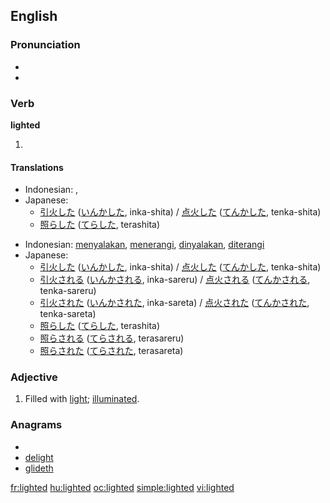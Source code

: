 ==English==

===Pronunciation===
* {{IPA|/ˈlaɪtəd/}}
* {{audio|en-us-lighted.ogg|Audio (US)}}

===Verb===
'''lighted'''

# {{past of|[[light]]}}

====Translations====
{{trans-top|past tense of "to light"}}
* Indonesian: {{t-|id|nyala|alt=menyalakan|xs=Indonesian}}, {{t+|id|terang|alt=menerangi|xs=Indonesian}}
* Japanese:
** [[引火]]した ([[いんか]]した, inka-shita) / [[点火]]した ([[てんか]]した, tenka-shita)
** [[照らした]] ([[てらした]], terashita)
{{trans-mid}}
{{trans-bottom}}
{{trans-top|past participle of "to light"}}
* Indonesian: [[nyala|menyalakan]], [[terang|menerangi]], [[nyala|dinyalakan]], [[terang|diterangi]]
* Japanese:
** [[引火]]した ([[いんか]]した, inka-shita) / [[点火]]した ([[てんか]]した, tenka-shita)
** [[引火]]される ([[いんか]]される, inka-sareru) / [[点火]]される ([[てんか]]される, tenka-sareru)
** [[引火]]された ([[いんか]]された, inka-sareta) / [[点火]]された ([[てんか]]された, tenka-sareta)
** [[照らした]] ([[てらした]], terashita)
** [[照らされる]] ([[てらされる]], terasareru)
** [[照らされた]] ([[てらされた]], terasareta)
{{trans-mid}}
{{trans-bottom}}

===Adjective===
{{en-adj}}

# Filled with [[light]]; [[illuminated]].

===Anagrams===
* {{alphagram|deghilt}}
* [[delight#English|delight]]
* [[glideth#English|glideth]]

[[fr:lighted]]
[[hu:lighted]]
[[oc:lighted]]
[[simple:lighted]]
[[vi:lighted]]